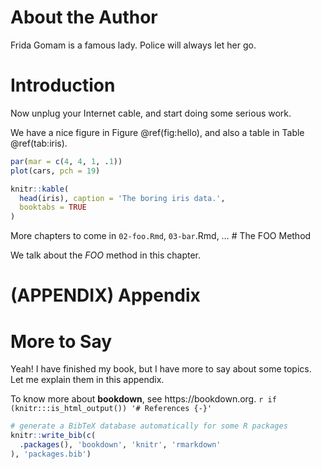 # About the Author {-}

Frida Gomam is a famous lady. Police will always let her go.
\mainmatter

# Introduction

Now unplug your Internet cable, and start doing some serious work.

We have a nice figure in Figure \@ref(fig:hello), and also a table in Table \@ref(tab:iris).

```{r hello, fig.cap='A figure.'}
par(mar = c(4, 4, 1, .1))
plot(cars, pch = 19)
```

```{r iris}
knitr::kable(
  head(iris), caption = 'The boring iris data.',
  booktabs = TRUE
)
```

More chapters to come in `02-foo.Rmd`, `03-bar`.Rmd, ...
# The FOO Method

We talk about the _FOO_ method\index{FOO} in this chapter.

\cleardoublepage 

# (APPENDIX) Appendix {-}

# More to Say

Yeah! I have finished my book, but I have more to say about some topics. Let me explain them in this appendix.

To know more about **bookdown**, see https://bookdown.org.
`r if (knitr:::is_html_output()) '# References {-}'`

```{r include=FALSE}
# generate a BibTeX database automatically for some R packages
knitr::write_bib(c(
  .packages(), 'bookdown', 'knitr', 'rmarkdown'
), 'packages.bib')
```

